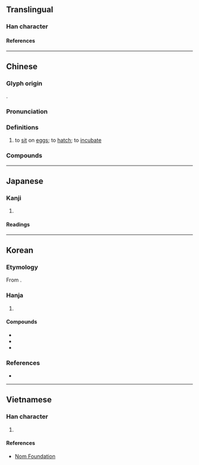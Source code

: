 {{also|孚}}
{{character info}}
==Translingual==

===Han character===
{{Han char|rn=39|rad=子|as=11|sn=14|four=72747|canj=HHSLD|ids=⿰卵孚}}

====References====
{{Han ref|kx=0280.210|dkj=07021|dj=0549.200|hdz=21018.170|uh=5B75}}

----

==Chinese==
{{zh-forms|alt=孚-second round simplified}}

===Glyph origin===
{{Han etym}}
{{Han compound|卵|孚|ls=psc|c1=s|t1=egg|c2=p}}.

===Pronunciation===
{{zh-pron
|m=fū
|c=fu1
|h=pfs=phu;gd=pu4
|j=fu1
|md=hŭ
|mn=ml:hu/ml,jj,tw:pū
|mn_note=hu - literary; pū - vernacular (俗)
|mn-t=hu1
|mc=y
|oc=y
|cat=v
}}

===Definitions===
{{zh-hanzi}}

# to [[sit]] on [[egg]]s; to [[hatch]]; to [[incubate]]

===Compounds===
{{zh-der|孵育|孵化期|孵卵機|孵化}}

----

==Japanese==

===Kanji===
{{ja-kanji|grade=|rs=子11}}

# {{rfdef|ja|sort=子11}}

====Readings====
{{ja-readings
|goon=ふ
|kanon=ふ
|kun=かえ-る, かえ-す
}}

----

==Korean==

===Etymology===
From {{der|ko|ltc|-}} {{ltc-l|孵|id=1}}.

===Hanja===
{{ko-hanja-search}}
{{ko-hanja|[[알]] [[까다|깔]]|부}}

# {{hanja form of|부|[[hatch]]}}

====Compounds====
{{der-top3|Compounds}}
* {{ko-l|부란|孵卵}}
* {{ko-l|부화|孵化}}
* {{ko-l|부화기|孵化器}}
{{der-bottom}}

===References===
* {{R:hanjadoc|2503}}

----

==Vietnamese==

===Han character===
{{vi-readings|rs=子11|reading=[[lộn]], [[phu]]}}

# {{rfdef|vi|sort=子11}}

====References====
* [http://nomfoundation.org/common/nom_details.php?codepoint=5b75 Nom Foundation]